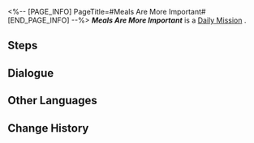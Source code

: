 <%-- [PAGE_INFO]
PageTitle=#Meals Are More Important#
[END_PAGE_INFO] --%>
{{Stub|Dialogue.}}
{{Mission Infobox
|id            = 3000704
|title         = 
|image         = <!--Mission Meals Are More Important.png-->
|type          = Daily
|event_name    = 
|chapter       = 
|requirements  = 
* [[Daily Mission]] ''[[Meals Are More Important]]'' completed
* [[Daily Mission]] ''[[Meals Are More Important]]'' completed
|summary       = <!--official mission summary from Fate's Atlas-->
|characters    = Hamstrung Researcher; Trailblazer
|startLocation = [[<!--starting world-->]] - [[<!--starting area-->]]
|world         = <!--starting world-->
|area          = <!--starting area-->
|prev          = 
|next          = 
|rewards       = Credit*5,000
}}
'''''Meals Are More Important''''' is a [[Daily Mission]]<!--in [world]-->.

==Steps==


<!--
==Gameplay Notes==

--><!--
==Trial Character==

-->
==Dialogue==
{{Stub Dialogue}}
{{Dialogue Start}}
:{{tx}}
{{Dialogue End}}

==Other Languages==
{{Other Languages
|en   = Meals Are More Important
|zhs  = 吃饭要紧
|zht  = 吃飯要緊
|ja   = 食事は大事
|ko   = 끼니는 중요하지
|es   = La comida es muy importante
|fr   = L'aile et la cuisse
|ru   = Главное - еда
|th   = มื้ออาหารใครว่าไม่สำคัญ
|vi   = Ăn Uống Quan Trọng
|de   = Mahlzeiten sind wichtiger
|id   = Makan Itu Penting
|pt   = Refeições São Muito Importantes
}}

==Change History==
{{Change History|1.0}}
